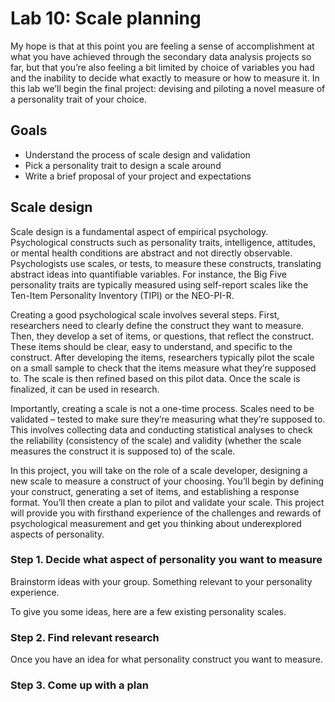 # Lab 10: Scale planning {.unnumbered}

My hope is that at this point you are feeling a sense of accomplishment at what you have achieved through the secondary data analysis projects so far, but that you're also feeling a bit limited by choice of variables you had and the inability to decide what exactly to measure or how to measure it. In this lab we'll begin the final project: devising and piloting a novel measure of a personality trait of your choice.


## Goals

- Understand the process of scale design and validation
- Pick a personality trait to design a scale around
- Write a brief proposal of your project and expectations


## Scale design

Scale design is a fundamental aspect of empirical psychology. Psychological constructs such as personality traits, intelligence, attitudes, or mental health conditions are abstract and not directly observable. Psychologists use scales, or tests, to measure these constructs, translating abstract ideas into quantifiable variables. For instance, the Big Five personality traits are typically measured using self-report scales like the Ten-Item Personality Inventory (TIPI) or the NEO-PI-R.

Creating a good psychological scale involves several steps. First, researchers need to clearly define the construct they want to measure. Then, they develop a set of items, or questions, that reflect the construct. These items should be clear, easy to understand, and specific to the construct. After developing the items, researchers typically pilot the scale on a small sample to check that the items measure what they're supposed to. The scale is then refined based on this pilot data. Once the scale is finalized, it can be used in research.

Importantly, creating a scale is not a one-time process. Scales need to be validated – tested to make sure they're measuring what they're supposed to. This involves collecting data and conducting statistical analyses to check the reliability (consistency of the scale) and validity (whether the scale measures the construct it is supposed to) of the scale.

In this project, you will take on the role of a scale developer, designing a new scale to measure a construct of your choosing. You'll begin by defining your construct, generating a set of items, and establishing a response format. You'll then create a plan to pilot and validate your scale. This project will provide you with firsthand experience of the challenges and rewards of psychological measurement and get you thinking about underexplored aspects of personality.


### Step 1. Decide what aspect of personality you want to measure

Brainstorm ideas with your group. Something relevant to your personality experience.

To give you some ideas, here are a few existing personality scales. 



### Step 2. Find relevant research

Once you have an idea for what personality construct you want to measure. 


### Step 3. Come up with a plan
